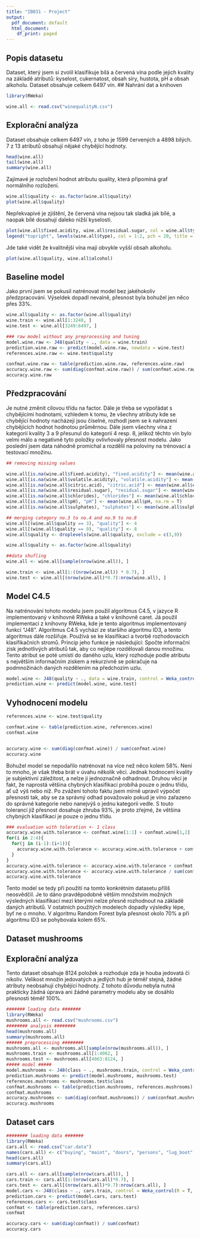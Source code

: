 ```yaml
---
title: "IB031 - Project"
output:
  pdf_document: default
  html_document:
    df_print: paged
---
```


## Popis datasetu
Dataset, který jsem si zvolil klasifikuje bílá a červená vína podle jejich kvality na základě atributů: kyselost, cukernatost, obsah síry, hustota, pH a obsah alkoholu.
Dataset obsahuje celkem 6497 vín. 
## Nahrání dat a knihoven

```r
library(RWeka)

wine.all <- read.csv("winequalityN.csv")

```

## Explorační analýza

Dataset obsahuje celkem 6497 vín, z toho je 1599 červených a 4898 bílých. 7 z 13 atributů obsahují nějaké chybějící hodnoty. 

```r
head(wine.all)
tail(wine.all)
summary(wine.all)
```

Zajímavé je rozložení hodnot atributu quality, která připomíná graf normálního rozložení. 

```r
wine.all$quality <- as.factor(wine.all$quality)
plot(wine.all$quality)

```

Nepřekvapivé je zjištění, že červená vína nejsou tak sladká jak bílé, a naopak bílé dosahují daleko nižší kyselosti.

```r
plot(wine.all$fixed.acidity, wine.all$residual.sugar, col = wine.all$type)
legend("topright", levels(wine.all$type), col = 1:2, pch = 20, title = "Wines")
```

Jde také vidět že kvalitnější vína mají obvykle vyšší obsah alkoholu.

```r
plot(wine.all$quality, wine.all$alcohol)
```

## Baseline model

Jako první jsem se pokusil natrénovat model bez jakéhokoliv předzpracování. Výseldek dopadl nevalně, přesnost byla bohužel jen něco přes 33%.

```r
wine.all$quality <- as.factor(wine.all$quality)
wine.train <- wine.all[1:3248, ]
wine.test <- wine.all[3249:6497, ]

### raw model without any preprocessing and tuning
model.wine.raw <- J48(quality ~ ., data = wine.train)
prediction.wine.raw <- predict(model.wine.raw, newdata = wine.test)
references.wine.raw <- wine.test$quality

confmat.wine.raw <- table(prediction.wine.raw, references.wine.raw)
accuracy.wine.raw <- sum(diag(confmat.wine.raw)) / sum(confmat.wine.raw)
accuracy.wine.raw
```
## Předzpracování

Je nutné změnit cílovou třídu na factor. Dále je třeba se vypořádat s chybějícími hodnotami, vzhledem k tomu, že všechny atributy kde se chybějící hodnoty nacházejí jsou číselné, rozhodl jsem se k nahrazení chybějících hodnot hodnotou průměrnou. Dále jsem všechny vína z kategorií kvality 3 a 9 přesunul do kategorií 4 resp. 8, jelikož těchto vín bylo velmi málo a negativně tyto položky ovlivňovaly přesnost modelu. Jako poslední jsem data náhodně promíchal a rozdělil na poloviny na trénovací a testovací množinu.

```r

## removing missing values

wine.all[is.na(wine.all$fixed.acidity), "fixed.acidity"] <- mean(wine.all$fixed.acidity, na.rm = T)
wine.all[is.na(wine.all$volatile.acidity), "volatile.acidity"] <- mean(wine.all$volatile.acidity, na.rm = T)
wine.all[is.na(wine.all$citric.acid), "citric.acid"] <- mean(wine.all$citric.acid, na.rm = T)
wine.all[is.na(wine.all$residual.sugar), "residual.sugar"] <- mean(wine.all$residual.sugar, na.rm = T)
wine.all[is.na(wine.all$chlorides), "chlorides"] <- mean(wine.all$chlorides, na.rm = T)
wine.all[is.na(wine.all$pH), "pH"] <- mean(wine.all$pH, na.rm = T)
wine.all[is.na(wine.all$sulphates), "sulphates"] <- mean(wine.all$sulphates, na.rm = T)

## merging category no.3 to no.4 and no.9 to no.8
wine.all[(wine.all$quality == 3), "quality"] <- 4
wine.all[(wine.all$quality == 9), "quality"] <- 8
wine.all$quality <- droplevels(wine.all$quality, exclude = c(3,9))

wine.all$quality <- as.factor(wine.all$quality)

##data shufling
wine.all <- wine.all[sample(nrow(wine.all)), ] 

wine.train <- wine.all[1:((nrow(wine.all)) * 0.7), ]
wine.test <- wine.all[(nrow(wine.all)*0.7):nrow(wine.all), ]
```

## Model C4.5

Na natrénování tohoto modelu jsem použil algoritmus C4.5, v jazyce R implementovaný v knihovně RWeka a také v knihovně caret. Já použil implementaci z knihovny RWeka, kde je tento algoritmus implementovaný funkcí "J48". Algoritmus C4.5 vychází ze staršího algoritmu ID3, a tento algoritmus dále rozšiřuje. Používá se ke klasifikaci a tvorbě rozhodovacích klasifikačních stromů. 
Princip jeho funkce je následující:
Spočte informační zisk jednotlivých atributů tak, aby co nejlépe rozdělovali danou množinu. Tento atribut se poté umístí do daného uzlu, který rozhoduje podle atributu s největším informačním ziskem a rekurzivně se pokračuje na podmnožinách daných rozdělením na předchozím uzlu.
```r
model.wine <- J48(quality ~ ., data = wine.train, control = Weka_control(R = F, M = 1))
prediction.wine <- predict(model.wine, wine.test)
```

## Vyhodnocení modelu

```r

references.wine <- wine.test$quality

confmat.wine <- table(prediction.wine, references.wine)
confmat.wine


accuracy.wine <- sum(diag(confmat.wine)) / sum(confmat.wine)
accuracy.wine
```

Bohužel model se nepodařilo natrénovat na více než něco kolem 58%. Není to mnoho, je však třeba brát v úvahu několik věcí. Jednak hodnocení kvality je subjektivní záležitost, a nelze ji jednoznačně odhadnout. Druhou věcí je fakt, že naprostá většina chybných klasifikací probíhá pouze o jednu třídu, ať už výš nebo níž. Po zvážení tohoto faktu jsem mírně upravil výpočet přesnosti tak, aby se za správný odhad považovalo pokud je víno zařazeno do správné kategorie nebo nanejvýš o jednu kategorii vedle. S touto tolerancí již přesnost dosahuje zhruba 93%, je proto zřejmé, že většina chybných klasifikací je pouze o jednu třídu.

```r

### evaluation with toleration +- 1 class
accuracy.wine.with.tolerance <- confmat.wine[1:1] + confmat.wine[1,2]
for(i in 2:4){
  for(j in (i-1):(i+1)){
    accuracy.wine.with.tolerance <- accuracy.wine.with.tolerance + confmat.wine[i,j]
  }
}
accuracy.wine.with.tolerance <- accuracy.wine.with.tolerance + confmat.wine[5,4] + confmat.wine[5,5]
accuracy.wine.with.tolerance <- accuracy.wine.with.tolerance / sum(confmat.wine)
accuracy.wine.with.tolerance
```

Tento model se tedy při použití na tomto konkrétním datasetu příliš neosvědčil. Je to dáno pravděpodobně větším množstvím možných výsledných klasifikací mezi kterými nelze přesně rozhodnout na základě daných atributů. V ostatních použitých modelech dopadly výsledky lépe, byť ne o mnoho. V algoritmu Random Forest byla přesnost okolo 70% a při algoritmu ID3 se pohybovala kolem 65%.

## Dataset mushrooms

## Explorační analýza

Tento dataset obsahuje 8124 položek a rozhoduje zda je houba jedovatá či nikoliv. Velikost množin jedovatých a jedlých hub je téměř stejná, žádné atributy neobsahují chybějící hodnoty. Z tohoto důvodu nebyla nutná prakticky žádná úprava ani žádné parametry modelu aby se dosáhlo přesnosti téměř 100%.

```r
####### loading data #######
library(RWeka)
mushrooms.all <- read.csv("mushrooms.csv")
######## analysis ########
head(mushrooms.all)
summary(mushrooms.all)
###### preprocessing ########
mushrooms.all <- mushrooms.all[sample(nrow(mushrooms.all)), ]
mushrooms.train <- mushrooms.all[1:4062, ]
mushrooms.test <- mushrooms.all[4063:8124, ]
##### model #####
model.mushrooms <- J48(class ~ ., mushrooms.train, control = Weka_control(R = T))
prediction.mushrooms <- predict(model.mushrooms, mushrooms.test)
references.mushrooms <- mushrooms.test$class
confmat.mushrooms <- table(prediction.mushrooms, references.mushrooms)
confmat.mushrooms
accuracy.mushrooms <- sum(diag(confmat.mushrooms)) / sum(confmat.mushrooms)
accuracy.mushrooms
```


## Dataset cars


```r
######## loading data #######
library(RWeka)
cars.all <- read.csv("car.data")
names(cars.all) <- c("buying", "maint", "doors", "persons", "lug_boot", "safety", "class")
head(cars.all)
summary(cars.all)
```


```r
cars.all <- cars.all[sample(nrow(cars.all)), ]
cars.train <- cars.all[1:(nrow(cars.all)*0.7), ]
cars.test <- cars.all[(nrow(cars.all)*0.7):nrow(cars.all), ]
model.cars <- J48(class ~ ., cars.train, control = Weka_control(R = T, M = 1))
prediction.cars <- predict(model.cars, cars.test)
references.cars <- cars.test$class
confmat <- table(prediction.cars, references.cars)
confmat
```

```r
accuracy.cars <- sum(diag(confmat)) / sum(confmat)
accuracy.cars
```
